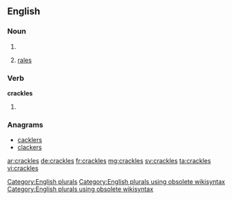 ==English==

===Noun===
{{head|en}}

# {{plural of|crackle}}
# {{context|medicine|plurae tantum|lung sounds|lang=en}} [[rales]]

===Verb===
'''crackles'''

# {{en-third-person singular of|crackle}}

===Anagrams===
* [[cacklers#English|cacklers]]
* [[clackers#English|clackers]]

[[Category:English plurals]][[Category:English plurals using obsolete wikisyntax]][[Category:English plurals using obsolete wikisyntax]]

[[ar:crackles]]
[[de:crackles]]
[[fr:crackles]]
[[mg:crackles]]
[[sv:crackles]]
[[ta:crackles]]
[[vi:crackles]]